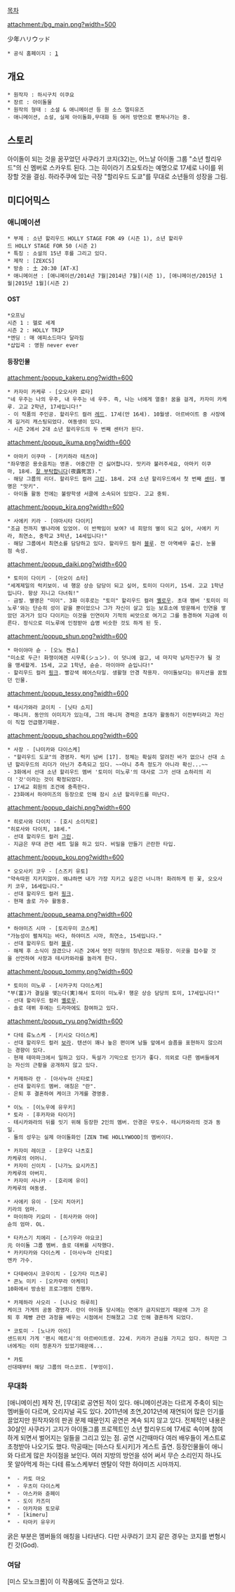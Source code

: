 [[목차]]

attachment:/bg_main.png?width=500

少年ハリウッド

 * 공식 홈페이지 : [http://www.starchild.co.jp/special/shonen-hollywood-anime/]

== 개요 ==
 * 원작자 : 하시구치 이쿠요
 * 장르 : 아이돌물
 * 원작의 형태 : 소설 & 애니메이션 등 원 소스 멀티유즈
 - 애니메이션, 소설, 실제 아이돌화,무대화 등 여러 방면으로 뻗쳐나가는 중.

== 스토리 == 
아이돌이 되는 것을 꿈꾸었던 사쿠라기 코지(32)는, 어느날 아이돌 그룹 "소년 할리우드"의 신 멤버로 스카우트 된다. 그는 히이라기 츠요토라는 예명으로 17세로 나이를 위장할 것을 결심. 하라주쿠에 있는 극장 "할리우드 도쿄"를 무대로 소년들의 성장을 그림.

== 미디어믹스 ==
=== 애니메이션 ===
 * 부제 : 소년 할리우드 HOLLY STAGE FOR 49 (시즌 1), 소년 할리우드 HOLLY STAGE FOR 50 (시즌 2)
 * 특징 : 소설의 15년 후를 그리고 있다.
 * 제작 : [ZEXCS]
 * 방송 : 土 20:30 [AT-X]
 * 애니메이션 : [애니메이션/2014년 7월|2014년 7월](시즌 1), [애니메이션/2015년 1월|2015년 1월](시즌 2)

==== OST ====
 *오프닝 
 시즌 1 : 헬로 세계
 시즌 2 : HOLLY TRIP  
 *엔딩 : 매 에피소드마다 달라짐
 *삽입곡 : 영원 never ever

==== 등장인물 ====
attachment:/popup_kakeru.png?width=600
 * 카자미 카케루 - [오오사카 료타]
 "네 우주는 나의 우주, 내 우주는 네 우주. 즉, 나는 너에게 열중! 꿈을 걸게, 카자미 카케루. 고교 2학년, 17세입니다!"
 - 이 작품의 주인공. 할리우드 컬러 [[레드]]. 17세(만 16세). 10월생. 아르바이트 중 사장에게 길거리 캐스팅되었다. 여동생이 있다.
 - 시즌 2에서 2대 소년 할리우드의 두 번째 센터가 된다.

attachment:/popup_ikuma.png?width=600
 * 아마키 이쿠마 - [카키하라 테츠야]
 "좌우명은 용솟음치는 영혼. 어중간한 건 싫어합니다. 맛키라 불러주세요, 아마키 이쿠마, 18세. [[요로시쿠|잘 부탁합니다]](夜露死苦)."
 - 해당 그룹의 리더. 할리우드 컬러 [[그린]]. 18세. 2대 소년 할리우드에서 첫 번째 [[센터]]. 별명은 "맛키".
 - 아이돌 활동 전에는 불량학생 서클에 소속되어 있었다. 고교 중퇴.

attachment:/popup_kira.png?width=600
 * 사에키 키라 - [야마시타 다이키]
 "조금 전까지 별나라에 있었어. 이 반짝임이 보여? 네 희망의 별이 되고 싶어, 사에키 키라, 최연소, 중학교 3학년, 14세입니다!"
 - 해당 그룹에서 최연소를 담당하고 있다. 할리우드 컬러 [[블루]]. 전 아역배우 출신. 눈물점 속성.

attachment:/popup_daiki.png?width=600
 * 토미이 다이키 - [아오이 쇼타]
 "세계제일의 럭키보이. 네 행운 상승 담당이 되고 싶어, 토미이 다이키, 15세. 고교 1학년입니다. 항상 지니고 다녀줘!"
 - 금발. 별명은 "미이". 3화 이후로는 "토미" 할리우드 컬러 [[옐로우]]. 초대 멤버 '토미이 미노루'와는 단순히 성이 같을 뿐이었으나 그가 자신이 살고 있는 보호소에 방문해서 인연을 쌓았던 과거가 있다 다이키는 이것을 인연이자 기적의 씨앗으로 여기고 그를 동경하여 지금에 이른다. 정식으로 미노루에 인정받아 습명 비슷한 것도 하게 된 듯.

attachment:/popup_shun.png?width=600
 * 마이야마 슌 - [오노 켄쇼]
 "미소로 두근! 화쟁이에겐 시무룩(シュン). 이 덧니에 걸고, 네 마지막 남자친구가 될 것을 맹세할게. 15세, 고교 1학년, 슌슌. 마이야마 슌입니다!"
 - 할리우드 컬러 [[핑크]]. 빨강색 헤어스타일. 생활형 안경 착용자. 아이돌보다는 뮤지션을 꿈꿨던 인물.

attachment:/popup_tessy.png?width=600
 * 테시가와라 쿄이치 - [닛타 쇼지]
 - 매니저. 동안의 이미지가 있는데, 그의 매니저 경력은 초대가 활동하기 이전부터라고 자신이 직접 언급했기때문.

attachment:/popup_shachou.png?width=600
 * 사장 - [나미카와 다이스케]
 - "할리우드 도쿄"의 경영자. 럭키 넘버 [17]. 정체는 확실히 알려진 바가 없으나 선대 소년 할리우드의 리더가 아닌가 추측되고 있다. ~~아니 추측 정도가 아니라 확신...~~
 - 3화에서 선대 소년 할리우드 멤버 '토미이 미노루'의 대사로 그가 선대 쇼하리의 리더 '갓'이라는 것이 확정되었다.
 - 17세교 회원의 조건에 충족한다.
 - 23화에서 하야미즈의 등장으로 인해 잠시 소년 할리우드를 떠난다.

attachment:/popup_daichi.png?width=600
 * 히로사와 다이치 - [호시 소이치로]
 "히로사와 다이치, 18세."
 - 선대 할리우드 컬러 [[그린]].
 - 지금은 무대 관련 세트 일을 하고 있다. 비밀을 만들기 곤란한 타입.

attachment:/popup_kou.png?width=600
 * 오오사키 코우 - [스즈키 유토]
 "약속따윈 지키지않아. 왜냐하면 내가 가장 지키고 싶은건 너니까! 화려하게 핀 꽃, 오오사키 코우, 16세입니다."
 - 선대 할리우드 컬러 [[핑크]].
 - 현재 솔로 가수 활동중.

attachment:/popup_seama.png?width=600
 * 하야미즈 시마 - [토리우미 코스케]
 "가능성이 펼쳐지는 바다, 하야미즈 시마, 최연소, 15세입니다."
 - 선대 할리우드 컬러 [[블루]].
 - 해체 후 소식이 끊겼으나 시즌 2에서 멋진 미형의 청년으로 재등장. 이곳을 접수할 것을 선언하여 사장과 테시카와라를 놀라게 한다.

attachment:/popup_tommy.png?width=600
 * 토미이 미노루 - [사카구치 다이스케]
 "부(富)가 결실을 맺는다(実)해서 토미이 미노루! 행운 상승 담당의 토미, 17세입니다!"
 - 선대 할리우드 컬러 [[옐로우]].
 - 솔로 데뷔 후에는 드라마에도 참여하고 있다.

attachment:/popup_ryu.png?width=600
 * 다테 류노스케 - [키시오 다이스케]
 - 선대 할리우드 컬러 [[보라]]. 텐션이 꽤나 높은 편이며 남들 앞에서 슬픔을 표현하지 않으려는 경향이 있다.
 - 현재 테마파크에서 일하고 있다. 독설가 기믹으로 인기가 좋다. 의외로 다른 멤버들에게는 자신의 근황을 공개하지 않고 있다.

 * 카제하라 란 - [아사누마 신타로]
 - 선대 할리우드 멤버. 애칭은 "란".
 - 은퇴 후 결혼하여 케이크 가게를 경영중.

 * 이노 - [이노우에 유우키]
 * 토라 - [후카자와 타이가]
 - 테시카와라의 뒤를 잇기 위해 등장한 2인의 멤버. 안경은 무도수. 테시카와라의 것과 동일.
 - 둘의 성우는 실제 아이돌화인 [ZEN THE HOLLYWOOD]의 멤버이다.

 * 카자미 레이코 - [코우다 나츠호]
 카케루의 어머니.
 * 카자미 신이치 - [나가노 요시카즈]
 카케루의 아버지.
 * 카자미 사나카 - [호리에 유이]
 카케루의 여동생.

 * 사에키 유이 - [모리 치아키]
 키라의 엄마.
 * 마이하마 키요미 - [히사카와 아야]
 슌의 엄마. OL.

 * 타카스기 치에리 - [스기우라 야요코]
 元 아이돌 그룹 멤버. 솔로 데뷔를 시작했다.
 * 카키타카와 다이스케 - [아사누마 신타로]
 엔카 가수.

 * 다테바야시 코우이치 - [오가타 미츠루]
 * 콘노 미키 - [오카무라 아케미]
 10화에서 방송된 프로그램의 진행자.

 * 카제하라 사오리 - [나나오 하루히]
 케이크 가게의 공동 경영자. 란이 아이돌 당시에는 연애가 금지되었기 때문에 그가 은퇴 후 제빵 관련 과정을 배우는 시점에서 친해졌고 그로 인해 결혼하게 되었다.

 * 코토미 - [노나카 아이]
 샌드위치 가게 '팬시 메르시'의 아르바이트생. 22세. 키라가 관심을 가지고 있다. 하지만 그녀에게는 이미 정혼자가 있었기때문에...

 * 캬토
 선대때부터 해당 그룹의 마스코트. [부엉이].
=== 무대화 ===
[애니메이션] 제작 전, [무대]로 공연된 적이 있다. 애니메이션과는 다르게 주축이 되는 멤버들이 다르며, 오리지널 곡도 있다. 2011년에 초연,2012년에 재연되어 많은 인기를 끌었지만 원작자와의 판권 문제 때문인지 공연은 계속 되지 않고 있다. 
전체적인 내용은 30살인 사쿠라기 고지가 아이돌그룹 프로젝트인 소년 할리우드에 17세로 속이며 참여하게 되면서 벌어지는 일들을 그리고 있는 점. 공연 시간때마다 여러 배우들이 게스트로 초청받아 나오기도 했다. 막공때는 [마스다 토시키]가 게스트 출연. 등장인물들이 애니와 다르게 많은 차이점을 보인다. 여러 지방의 방언을 섞어 써서 무슨 소리인지 하나도 못 알아먹게 하는 다테 류노스케부터 멘탈이 약한 하야미즈 시마까지. 

 * {{{#red 카제하야 '''란'''}}} - 카토 마오
 * {{{#pink 오오사키 '''코우'''}}} - 우츠미 다이스케
 * {{{#blue 하야미즈 '''시마'''}}} - 야스카와 쥰페이
 * {{{#green 히라사와 '''다이치'''}}} - 도이 카즈미
 * {{{#EED202 '''토미'''이 미노루}}} - 아카자와 토모루                           
 * {{{#Silver 사쿠라기 코지}}} - [kimeru]                 
 * {{{#purple 다테 '''류'''노스케}}} - 타마키 유우키 

굵은 부분은 멤버들의 애칭을 나타낸다. 다만 사쿠라기 코지 같은 경우는 코지를 변형시킨 갓(God).

=== 여담 ===
[미스 모노크롬]이 이 작품에도 출연하고 있다.
